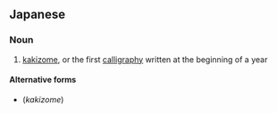 ==Japanese==
{{ja-kanjitab|か|そ|o1=き|o2=め|k2=ぞ|yomi=k|r=y}}

===Noun===
{{ja-noun|かきぞめ}}

# [[kakizome]], or the first [[calligraphy]] written at the beginning of a year

====Alternative forms====
* {{l|ja|書初め}} (''kakizome'')